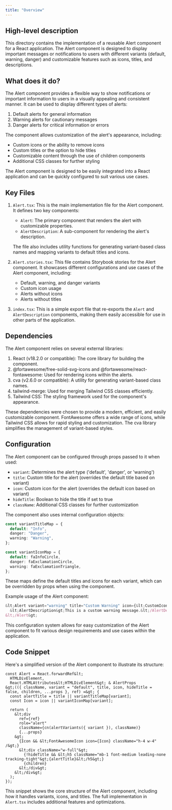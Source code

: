 ```yaml
---
title: "Overview"
---
```


## High-level description
This directory contains the implementation of a reusable Alert component for a React application. The Alert component is designed to display important messages or notifications to users with different variants (default, warning, danger) and customizable features such as icons, titles, and descriptions.

## What does it do?
The Alert component provides a flexible way to show notifications or important information to users in a visually appealing and consistent manner. It can be used to display different types of alerts:

1. Default alerts for general information
2. Warning alerts for cautionary messages
3. Danger alerts for critical information or errors

The component allows customization of the alert's appearance, including:

- Custom icons or the ability to remove icons
- Custom titles or the option to hide titles
- Customizable content through the use of children components
- Additional CSS classes for further styling

The Alert component is designed to be easily integrated into a React application and can be quickly configured to suit various use cases.

## Key Files

1. `Alert.tsx`: This is the main implementation file for the Alert component. It defines two key components:
   - `Alert`: The primary component that renders the alert with customizable properties.
   - `AlertDescription`: A sub-component for rendering the alert's description.

   The file also includes utility functions for generating variant-based class names and mapping variants to default titles and icons.

2. `Alert.stories.tsx`: This file contains Storybook stories for the Alert component. It showcases different configurations and use cases of the Alert component, including:
   - Default, warning, and danger variants
   - Custom icon usage
   - Alerts without icons
   - Alerts without titles

3. `index.tsx`: This is a simple export file that re-exports the `Alert` and `AlertDescription` components, making them easily accessible for use in other parts of the application.

## Dependencies
The Alert component relies on several external libraries:

1. React (v18.2.0 or compatible): The core library for building the component.
2. @fortawesome/free-solid-svg-icons and @fortawesome/react-fontawesome: Used for rendering icons within the alerts.
3. cva (v2.6.0 or compatible): A utility for generating variant-based class names.
4. tailwind-merge: Used for merging Tailwind CSS classes efficiently.
5. Tailwind CSS: The styling framework used for the component's appearance.

These dependencies were chosen to provide a modern, efficient, and easily customizable component. FontAwesome offers a wide range of icons, while Tailwind CSS allows for rapid styling and customization. The cva library simplifies the management of variant-based styles.

## Configuration
The Alert component can be configured through props passed to it when used:

- `variant`: Determines the alert type ('default', 'danger', or 'warning')
- `title`: Custom title for the alert (overrides the default title based on variant)
- `icon`: Custom icon for the alert (overrides the default icon based on variant)
- `hideTitle`: Boolean to hide the title if set to true
- `className`: Additional CSS classes for further customization

The component also uses internal configuration objects:

```typescript
const variantTitleMap = {
  default: "Info",
  danger: "Danger",
  warning: "Warning",
};

const variantIconMap = {
  default: faInfoCircle,
  danger: faExclamationCircle,
  warning: faExclamationTriangle,
};
```

These maps define the default titles and icons for each variant, which can be overridden by props when using the component.

Example usage of the Alert component:

```jsx
&lt;Alert variant="warning" title="Custom Warning" icon={&lt;CustomIcon /&gt;}&gt;
  &lt;AlertDescription&gt;This is a custom warning message.&lt;/AlertDescription&gt;
&lt;/Alert&gt;
```

This configuration system allows for easy customization of the Alert component to fit various design requirements and use cases within the application.

## Code Snippet
Here's a simplified version of the Alert component to illustrate its structure:

```tsx
const Alert = React.forwardRef&lt;
  HTMLDivElement,
  React.HTMLAttributes&lt;HTMLDivElement&gt; & AlertProps
&gt;(({ className, variant = "default", title, icon, hideTitle = false, children, ...props }, ref) =&gt; {
  const alertTitle = title || variantTitleMap[variant];
  const Icon = icon || variantIconMap[variant];

  return (
    &lt;div
      ref={ref}
      role="alert"
      className={cn(alertVariants({ variant }), className)}
      {...props}
    &gt;
      {Icon && &lt;FontAwesomeIcon icon={Icon} className="h-4 w-4" /&gt;}
      &lt;div className="w-full"&gt;
        {!hideTitle && &lt;h5 className="mb-1 font-medium leading-none tracking-tight"&gt;{alertTitle}&lt;/h5&gt;}
        {children}
      &lt;/div&gt;
    &lt;/div&gt;
  );
});
```

This snippet shows the core structure of the Alert component, including how it handles variants, icons, and titles. The full implementation in `Alert.tsx` includes additional features and optimizations.